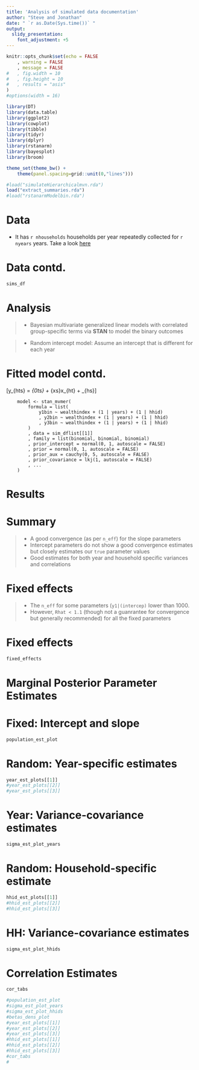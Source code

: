 ```yaml
---
title: 'Analysis of simulated data documentation'
author: "Steve and Jonathan"
date: " `r as.Date(Sys.time())` "
output:
  slidy_presentation:
    font_adjustment: +5
---
```





```r

knitr::opts_chunk$set(echo = FALSE
	, warning = FALSE
	, message = FALSE
#	, fig.width = 10
#	, fig.height = 10
#	, results = "asis"
)
#options(width = 16)

library(DT)
library(data.table)
library(ggplot2)
library(cowplot)
library(tibble)
library(tidyr)
library(dplyr)
library(rstanarm)
library(bayesplot)
library(broom)

theme_set(theme_bw() +
	theme(panel.spacing=grid::unit(0,"lines")))

#load("simulateHierarchicalmvn.rda")
load("extract_summaries.rda")
#load("rstanarmModelbin.rda")
```

# Data

* It has `r nhouseholds` households per year repeatedly collected for `r nyears` years. Take a look [here](https://cygubicko.github.io/wash/simulations_writeup.html)


# Data contd. {.smaller}

```r
sims_df
```

# Analysis

>    - Bayesian multivariate generalized linear models with correlated group-specific terms via **STAN** to model the binary outcomes

>    - Random intercept model: Assume an intercept that is different for each year


# Fitted model contd.

\[y_{hts} = \beta_{0ts} + \beta_{xs}x_{ht} + \epsilon_{hs}\]

		model <- stan_mvmer(
			formula = list(
				y1bin ~ wealthindex + (1 | years) + (1 | hhid)
				, y2bin ~ wealthindex + (1 | years) + (1 | hhid)
				, y3bin ~ wealthindex + (1 | years) + (1 | hhid)
			)
			, data = sim_dflist[[1]]
			, family = list(binomial, binomial, binomial)
			, prior_intercept = normal(0, 1, autoscale = FALSE)
			, prior = normal(0, 1, autoscale = FALSE)
			, prior_aux = cauchy(0, 5, autoscale = FALSE)
			, prior_covariance = lkj(1, autoscale = FALSE)
			, ...
		)

<!-- # Notes

Here we discuss some of the convergence statistics:

- **Rhat**: Also known as the potential scale reduction factor. `Rhat` compares the variation between the chains to the variation within the chains. It is approximately `1` if all the chains behave relatively the same and converge to the same region, i.e., the variance between chains will approximately equal the variance within the chains.
- **Effective Sample Size (n\_eff)**: Chains exhibit some degree of autocorrelation due to non-independent MCMC draws. The lower the autocorrelation, the more the independent pieces of information we have about the posterior. The `n_eff` is the approximate number of independent draws having equal estimation accuracy as the sample of correlated draws. `n_eff` larger than `1000` is generally considered sufficient.
- **Monte Carlo Standard Error (MCSE)**: MCSE is calculated by dividing the posterior standard deviation by the square root of the ESS and it quantifies the amount of error introduced by the MCMC in approximating the posterior. A low MCSE, in comparison to the posterior standard deviation, will yield a desired higher number of `n_eff`, and vice versa.
- **Posterior Predicitive Check (PPC)**: Provides a way to assess whether the fitted model adequately fits the data. It involves using the fitted model to simulate the data  and then comparing the simulated data to the observed data which an aim of replicating the key features of the observed data.
- **Posterior Intervals (PI)**: Also know as posterior uncertainity intervals or credible intervals provide a description of model parameters in probabilistic terms. Given the observed data, the priors and the model (data generating process), we can conclude that the probability that a parameter value is within some CI is some value.
-->

# Results

# Summary

>    - A good convergence (as per `n_eff`) for the slope parameters 
>    - Intercept parameters do not show a good convergence estimates but closely estimates our `true` parameter values
>    - Good estimates for both year and household specific variances and correlations

# Fixed effects

>    - The `n_eff` for some parameters (`y1|(intercep)` lower than $1000$. 
>    - However, `Rhat < 1.1` (though not a guanrantee for convergence but generally recommended) for all the fixed parameters 


# Fixed effects

```r
fixed_effects
```

# Marginal Posterior Parameter Estimates




<!--The  plotfun="areas" argument plots the posterior distribution of each parameter with the uncertainty intervals shaded as areas below the cuve.
-->

# Fixed: Intercept and slope


```r
population_est_plot
```

# Random: Year-specific estimates


```r
year_est_plots[[1]]
#year_est_plots[[2]]
#year_est_plots[[3]]
```

# Year: Variance-covariance estimates

```r
sigma_est_plot_years
```


# Random: Household-specific estimate

```r
hhid_est_plots[[1]]
#hhid_est_plots[[2]]
#hhid_est_plots[[3]]
```

# HH: Variance-covariance estimates

```r
sigma_est_plot_hhids
```

# Correlation Estimates

```r
cor_tabs
```


```r
#population_est_plot
#sigma_est_plot_years
#sigma_est_plot_hhids
#betas_dens_plot
#year_est_plots[[1]]
#year_est_plots[[2]]
#year_est_plots[[3]]
#hhid_est_plots[[1]]
#hhid_est_plots[[2]]
#hhid_est_plots[[3]]
#cor_tabs
#
```


